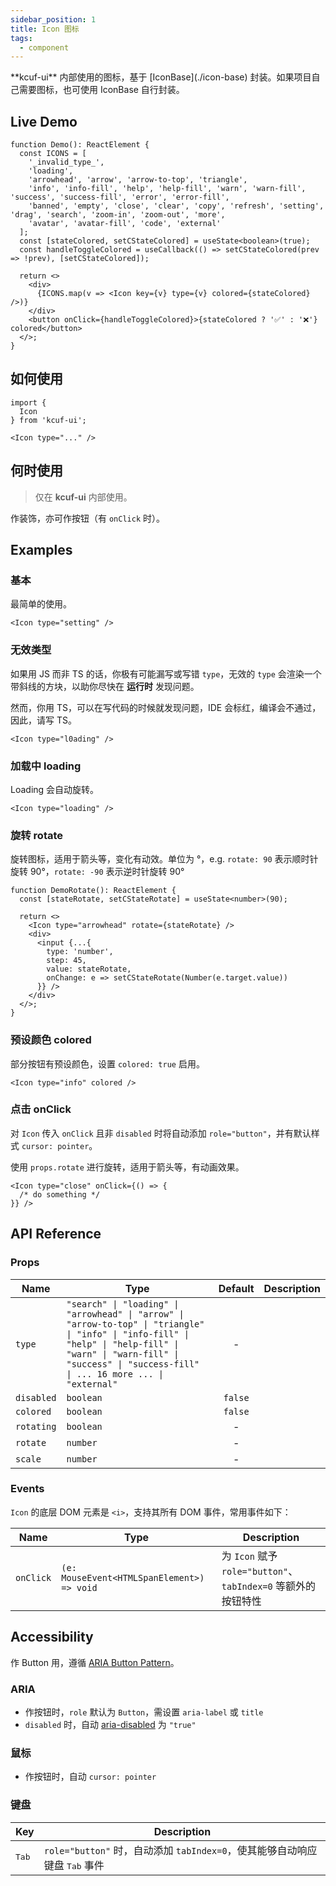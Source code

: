 ```yaml
---
sidebar_position: 1
title: Icon 图标
tags:
  - component
---
```


<ComponentBrief name="Icon">
  **kcuf-ui** 内部使用的图标，基于 [IconBase](./icon-base) 封装。如果项目自己需要图标，也可使用 IconBase 自行封装。
</ComponentBrief>

## Live Demo

```tsx live
function Demo(): ReactElement {
  const ICONS = [
    '_invalid_type_',
    'loading',
    'arrowhead', 'arrow', 'arrow-to-top', 'triangle',
    'info', 'info-fill', 'help', 'help-fill', 'warn', 'warn-fill', 'success', 'success-fill', 'error', 'error-fill',
    'banned', 'empty', 'close', 'clear', 'copy', 'refresh', 'setting', 'drag', 'search', 'zoom-in', 'zoom-out', 'more',
    'avatar', 'avatar-fill', 'code', 'external'
  ];
  const [stateColored, setCStateColored] = useState<boolean>(true);
  const handleToggleColored = useCallback(() => setCStateColored(prev => !prev), [setCStateColored]);
  
  return <>
    <div>
      {ICONS.map(v => <Icon key={v} type={v} colored={stateColored} />)}
    </div>
    <button onClick={handleToggleColored}>{stateColored ? '✅' : '❌'} colored</button>
  </>;
}
```

## 如何使用

```tsx
import {
  Icon
} from 'kcuf-ui';

<Icon type="..." />
```

## 何时使用

> 仅在 **kcuf-ui** 内部使用。

作装饰，亦可作按钮（有 `onClick` 时）。

## Examples

### 基本

最简单的使用。

```tsx live
<Icon type="setting" />
```

### 无效类型

如果用 JS 而非 TS 的话，你极有可能漏写或写错 `type`，无效的 `type` 会渲染一个带斜线的方块，以助你尽快在 **运行时** 发现问题。

然而，你用 TS，可以在写代码的时候就发现问题，IDE 会标红，编译会不通过，因此，请写 TS。

```tsx live
<Icon type="l0ading" />
```

### 加载中 loading

Loading 会自动旋转。

```tsx live
<Icon type="loading" />
```

### 旋转 rotate

旋转图标，适用于箭头等，变化有动效。单位为 °，e.g. `rotate: 90` 表示顺时针旋转 90°，`rotate: -90` 表示逆时针旋转 90°

```tsx live
function DemoRotate(): ReactElement {
  const [stateRotate, setCStateRotate] = useState<number>(90);
  
  return <>
    <Icon type="arrowhead" rotate={stateRotate} />
    <div>
      <input {...{
        type: 'number',
        step: 45,
        value: stateRotate,
        onChange: e => setCStateRotate(Number(e.target.value))
      }} />
    </div>
  </>;
}
```

### 预设颜色 colored

部分按钮有预设颜色，设置 `colored: true` 启用。

```tsx live
<Icon type="info" colored />
```

### 点击 onClick

对 `Icon` 传入 `onClick` 且非 `disabled` 时将自动添加 `role="button"`，并有默认样式 `cursor: pointer`。

使用 `props.rotate` 进行旋转，适用于箭头等，有动画效果。

```tsx live
<Icon type="close" onClick={() => {
  /* do something */
}} />
```

## API Reference

### Props

| Name | Type | Default | Description |
| --- | --- | :-: | --- |
| `type` <Required /> | `"search" \| "loading" \| "arrowhead" \| "arrow" \| "arrow-to-top" \| "triangle" \| "info" \| "info-fill" \| "help" \| "help-fill" \| "warn" \| "warn-fill" \| "success" \| "success-fill" \| ... 16 more ... \| "external"` | - |  |
| `disabled` | `boolean` | `false` |  |
| `colored` | `boolean` | `false` |  |
| `rotating` | `boolean` | - |  |
| `rotate` | `number` | - |  |
| `scale` | `number` | - |  |

### Events

`Icon` 的底层 DOM 元素是 `<i>`，支持其所有 DOM 事件，常用事件如下：

| Name | Type | Description |
| --- | --- | --- |
| `onClick` | `(e: MouseEvent<HTMLSpanElement>) => void` | 为 `Icon` 赋予 `role="button"`、`tabIndex=0` 等额外的按钮特性 |

## Accessibility

作 Button 用，遵循 [ARIA Button Pattern](https://www.w3.org/WAI/ARIA/apg/patterns/button)。

### ARIA

* 作按钮时，`role` 默认为 `Button`，需设置 `aria-label` 或 `title`
* `disabled` 时，自动 [aria-disabled](https://developer.mozilla.org/en-US/docs/Web/Accessibility/ARIA/Attributes/aria-disabled) 为 `"true"`

### 鼠标

* 作按钮时，自动 `cursor: pointer`

### 键盘

| Key | Description |
| --- | --- |
| <kbd>Tab</kbd> | `role="button"` 时，自动添加 `tabIndex=0`，使其能够自动响应键盘 <kbd>Tab</kbd> 事件 |
